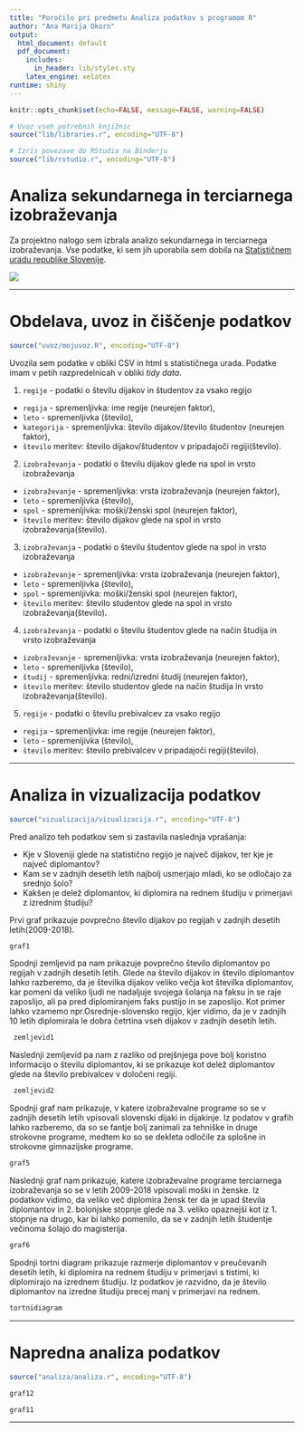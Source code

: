 ```yaml
---
title: "Poročilo pri predmetu Analiza podatkov s programom R"
author: "Ana Marija Okorn"
output:
  html_document: default
  pdf_document:
    includes:
      in_header: lib/styles.sty
    latex_engine: xelatex
runtime: shiny
---
```


```r
knitr::opts_chunk$set(echo=FALSE, message=FALSE, warning=FALSE)

# Uvoz vseh potrebnih knjižnic
source("lib/libraries.r", encoding="UTF-8")
```

```r
# Izris povezave do RStudia na Binderju
source("lib/rstudio.r", encoding="UTF-8")
```

# Analiza sekundarnega in terciarnega izobraževanja

Za projektno nalogo sem izbrala analizo sekundarnega in terciarnega izobraževanja. Vse podatke, ki sem jih uporabila sem dobila na [Statističnem uradu republike Slovenije](https://www.stat.si/StatWeb/).

![](slike/knjige.jpg)

***

# Obdelava, uvoz in čiščenje podatkov

```r
source("uvoz/mojuvoz.R", encoding="UTF-8")
```

Uvozila sem podatke v obliki CSV in html s statističnega urada. Podatke imam v petih razpredelnicah v obliki *tidy data*.

1. `regije` - podatki o številu dijakov in študentov za vsako regijo
  - `regija` - spremenljivka: ime regije (neurejen faktor),
  - `leto` - spremenljivka (število),
  - `kategorija` - spremenljivka: število dijakov/število študentov (neurejen faktor),
  - `število` meritev: število dijakov/študentov v pripadajoči regiji(število).

2. `izobraževanja` - podatki o številu dijakov glede na spol in vrsto izobraževanja
  - `izobraževanje` - spremenljivka: vrsta izobraževanja (neurejen faktor),
  - `leto` - spremenljivka (število),
  - `spol` - spremenljivka: moški/ženski spol (neurejen faktor),
  - `število` meritev: število dijakov glede na spol in vrsto izobraževanja(število).
  
3. `izobraževanja` - podatki o številu študentov glede na spol in vrsto izobraževanja
  - `izobraževanje` - spremenljivka: vrsta izobraževanja (neurejen faktor),
  - `leto` - spremenljivka (število),
  - `spol` - spremenljivka: moški/ženski spol (neurejen faktor),
  - `število` meritev: število studentov glede na spol in vrsto izobraževanja(število).
  
4. `izobraževanja` - podatki o številu študentov glede na način študija in vrsto izobraževanja
  - `izobraževanje` - spremenljivka: vrsta izobraževanja (neurejen faktor),
  - `leto` - spremenljivka (število),
  - `študij` - spremenljivka: redni/izredni študij (neurejen faktor),
  - `število` meritev: število studentov glede na način študija in vrsto izobraževanja(število).
  
5. `regije` - podatki o številu prebivalcev za vsako regijo
  - `regija` - spremenljivka: ime regije (neurejen faktor),
  - `leto` - spremenljivka (število),
  - `število` meritev: število prebivalcev v pripadajoči regiji(število).

***

# Analiza in vizualizacija podatkov

```r
source("vizualizacija/vizualizacija.r", encoding="UTF-8")
```

Pred analizo teh podatkov sem si zastavila naslednja vprašanja:

- Kje v Sloveniji glede na statistično regijo je največ dijakov, ter kje je največ diplomantov?
- Kam se v zadnjih desetih letih najbolj usmerjajo mladi, ko se odločajo za srednjo šolo?
- Kakšen je delež diplomantov, ki diplomira na rednem študiju v primerjavi z izrednim študiju?

Prvi graf prikazuje povprečno število dijakov po regijah v zadnjih desetih letih(2009-2018).

```r
graf1
```

Spodnji zemljevid pa nam prikazuje povprečno število diplomantov po regijah v zadnjih desetih letih. Glede na število dijakov in število diplomantov lahko razberemo, da je številka dijakov veliko večja kot številka diplomantov, kar pomeni da veliko ljudi ne nadaljuje svojega šolanja na faksu in se raje zaposlijo, ali pa pred diplomiranjem faks pustijo in se zaposlijo. Kot primer lahko vzamemo npr.Osrednje-slovensko regijo, kjer vidimo, da je v zadnjih 10 letih diplomirala le dobra četrtina vseh dijakov v zadnjih desetih letih.

```r
 zemljevid1
```

Naslednji zemljevid pa nam z razliko od prejšnjega pove bolj koristno informacijo o številu diplomantov, ki se prikazuje kot delež diplomantov glede na število prebivalcev v določeni regiji.

```r
 zemljevid2
```

Spodnji graf nam prikazuje, v katere izobraževalne programe so se v zadnjih desetih letih vpisovali slovenski dijaki in dijakinje. Iz podatov v grafih lahko razberemo, da so se fantje bolj zanimali za tehniške in druge strokovne programe, medtem ko so se dekleta odločile za splošne in strokovne gimnazijske programe.


```r
graf5
```

Naslednji graf nam prikazuje, katere izobraževalne programe terciarnega izobraževanja so se v letih 2009-2018 vpisovali moški in ženske. Iz podatkov vidimo, da veliko več diplomira žensk ter da je upad števila diplomantov in 2. bolonjske stopnje glede na 3. veliko opaznejši kot iz 1. stopnje na drugo, kar bi lahko pomenilo, da se v zadnjih letih študentje večinoma šolajo do magisterija.

```r
graf6
```

Spodnji tortni diagram prikazuje razmerje diplomantov v preučevanih desetih letih, ki diplomira na rednem študiju v primerjavi s tistimi, ki diplomirajo na izrednem študiju. Iz podatkov je razvidno, da je število diplomantov na izredne študiju precej manj v primerjavi na rednem.

```r
tortnidiagram
```


***

# Napredna analiza podatkov

```r
source("analiza/analiza.r", encoding="UTF-8")
```

```r
graf12
```

```r
graf11
```

***

